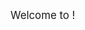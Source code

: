 <big>Welcome to {{SITENAME}}!</big>

{{Template:Helper/UI/Tiles/Grid
  |tiles=
    {{Template:Helper/UI/Tiles/Tile
      |action=create-instance
      |category=Category:OSW92cc6b1a2e6b4bb7bad470dfdcfdaf26 <!--Article-->
    }}
    {{Template:Helper/UI/Tiles/Tile
      |action=query-instance
      |category=Category:OSW92cc6b1a2e6b4bb7bad470dfdcfdaf26 <!--Article-->
    }}
    {{Template:Helper/UI/Tiles/Tile
      |action=create-instance
      |category=Category:OSW0e084decca6f48a7b023d6b7b2c1452d <!--Event-->
    }}
    {{Template:Helper/UI/Tiles/Tile
      |action=query-instance
      |category=Category:OSW0e084decca6f48a7b023d6b7b2c1452d <!--Event-->
    }}
    {{Template:Helper/UI/Tiles/Tile
      |action=create-instance
      |category=Category:OSW81e9e22e7d934382a6a56df7d3736957 <!--Recipe-->
    }}
    {{Template:Helper/UI/Tiles/Tile
      |action=query-instance
      |category=Category:OSW81e9e22e7d934382a6a56df7d3736957 <!--Recipe-->
    }}
}}